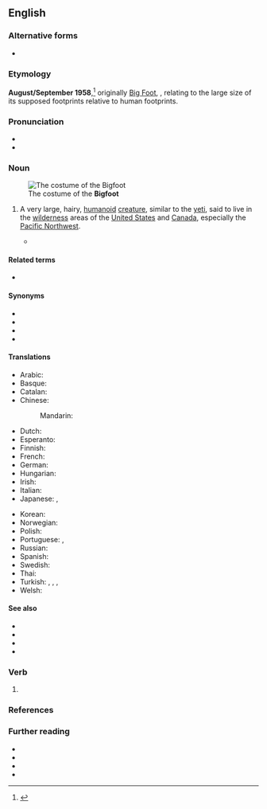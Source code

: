 {{also|bigfoot}}
==English==
{{wikipedia}}
{{commonscat}}

===Alternative forms===
* {{l|en|Big Foot}}

===Etymology===
'''August/September 1958''',<ref>{{R:Merriam-Webster Online}}</ref> originally [[Big Foot]], {{compound|en|big|foot}}, relating to the large size of its supposed footprints relative to human footprints.

===Pronunciation===
* {{IPA|en|/ˈbɪɡˌfʊt/}}
* {{audio|en|LL-Q1860 (eng)-Vealhurl-Bigfoot.wav|Audio (Southern England)}}

===Noun===
{{en-noun|Bigfoot|Bigfeet|s}}
[[File:Squatch2005small.jpg|thumb|The costume of the '''Bigfoot''']]

# {{lb|en|US|Canada|cryptozoology|folklore}} A very large, hairy, [[humanoid]] [[creature]], similar to the [[yeti]], said to live in the [[wilderness]] areas of the [[United States]] and [[Canada]], especially the [[Pacific Northwest]].
#* {{quote-journal
|en
|date=October 6, 1958
|author=Andrew Genzoli
|title=Huge Foot Prints Hold Mystery Of Friendly Bluff Creek Giant
|journal={{w|Humboldt Times}}
|archiveurl=https://web.archive.org/web/20100611030959/https://press.uchicago.edu/Images/Chicago/Buhs_fig12.jpeg
|archivedate=June 11, 2010
|issn=
|oclc=320776427
|page=
|text=This imprint was made either Wednesday night or early Thursday morning by "'''Big Foot'''".
|brackets=on}}
====Related terms====
* {{l|en|bigfootologist}}

====Synonyms====
* {{l|en|sasquatch|Sasquatch}}
* {{l|en|North American wood ape|North American Wood Ape}}
* {{l|en|Skunk Ape}}
* {{l|en|Swamp Ape}}

====Translations====
{{trans-top|unidentified yeti-like animal}}
* Arabic: {{t|ar|بيغ فوت|tr=byġ fwt}}
* Basque: {{t|eu|Oin Handi}}
* Catalan: {{t|ca|Peus grans|m}}
* Chinese:
*: Mandarin: {{t|cmn|大脚野人|tr=dàjiǎo yěrén|sc=Hani}}
* Dutch: {{t|nl|Bigfoot|m}}
* Esperanto: {{t|eo|saskvaĉo}}
* Finnish: {{t|fi|Isojalka}}
* French: {{t+|fr|Bigfoot}}
* German: {{t+|de|Bigfoot|m}}
* Hungarian: {{t|hu|Nagylábú}}
* Irish: {{t|ga|gruagach|m}}
* Italian: {{t|it|Bigfoot}}
* Japanese: {{t|ja|ビッグフット|tr=biggufutto}}, {{t|ja|ヒバゴン}}
{{trans-mid}}
* Korean: {{t|ko|빅풋}}
* Norwegian: {{t+|no|Bigfoot}}
* Polish: {{t|pl|Wielka Stopa|f}}
* Portuguese: {{t|pt|Pé-Grande|m}} {{qualifier|as an individual creature}}, {{t|pt|pé-grande|m}} {{qualifier|as a species}}
* Russian: {{t+|ru|бигфу́т|m}}
* Spanish: {{t|es|Pie Grande|m}}
* Swedish: {{t|sv|Storfot|c}}
* Thai: {{t|th|บิ๊กฟุต|tr=bikfut}}
* Turkish: {{t|tr|Kocaayak}} {{qualifier|calque}}, {{t+|tr|yeti}}, {{t+|tr|karakoncolos}}, {{t|tr|germakoçi}} {{qualifier|literally 'mountainman' in laz language}}
* Welsh: {{t|cy|Troedfawr|m}}
{{trans-bottom}}

====See also====
* {{l|en|abominable snowman}}
* {{l|en|menk}}
* {{l|en|yeti}}
* {{l|en|yowie}}

===Verb===
{{en-verb}}

# {{alternative spelling of|en|bigfoot}}

===References===
<references/>

===Further reading===
* {{R:Collins English Dictionary}}
* {{R:Lexico|pos=pn}}
* {{R:OneLook}}
* {{R:TheFreeDictionary}}
